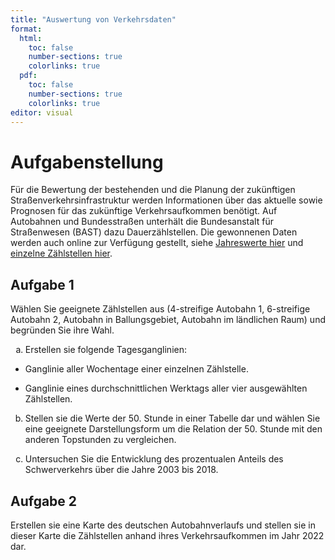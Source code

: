 ```yaml
---
title: "Auswertung von Verkehrsdaten"
format: 
  html:
    toc: false
    number-sections: true
    colorlinks: true
  pdf:
    toc: false
    number-sections: true
    colorlinks: true
editor: visual
---
```


# Aufgabenstellung

Für die Bewertung der bestehenden und die Planung der zukünftigen Straßenverkehrsinfrastruktur
werden Informationen über das aktuelle sowie Prognosen für das zukünftige Verkehrsaufkommen
benötigt. Auf Autobahnen und Bundesstraßen unterhält die Bundesanstalt
für Straßenwesen (BAST) dazu Dauerzählstellen. Die gewonnenen Daten werden auch
online zur Verfügung gestellt, siehe [Jahreswerte hier](https://www.bast.de/DE/Verkehrstechnik/Fachthemen/v2-verkehrszaehlung/Daten/2022_1/Jawe2022.html) und [einzelne Zählstellen hier](https://www.bast.de/DE/Verkehrstechnik/Fachthemen/v2-verkehrszaehlung/Daten/2022_1/Jawe2022.html?nn=1819490&cms_strTyp=A&cms_map=0).

## Aufgabe 1
Wählen Sie geeignete Zählstellen aus (4-streifige Autobahn 1, 6-streifige Autobahn
2, Autobahn in Ballungsgebiet, Autobahn im ländlichen Raum) und begründen
Sie ihre Wahl.

a) Erstellen sie folgende Tagesganglinien:

- Ganglinie aller Wochentage einer einzelnen Zählstelle.

- Ganglinie eines durchschnittlichen Werktags aller vier ausgewählten Zählstellen.

b) Stellen sie die Werte der 50. Stunde in einer Tabelle dar und wählen Sie eine geeignete Darstellungsform um die Relation der 50. Stunde mit den anderen Topstunden zu vergleichen.

c) Untersuchen Sie die Entwicklung des prozentualen Anteils des Schwerverkehrs über die Jahre 2003 bis 2018.

## Aufgabe 2
Erstellen sie eine Karte des deutschen Autobahnverlaufs und stellen sie in dieser Karte die Zählstellen anhand ihres Verkehrsaufkommen im Jahr 2022 dar.